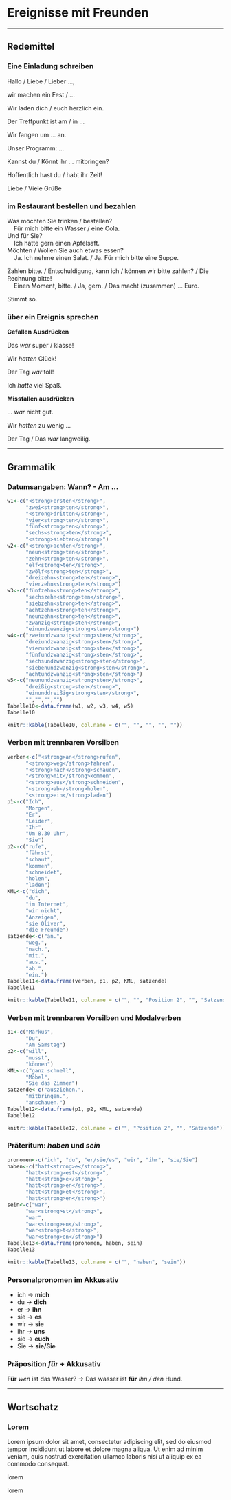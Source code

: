 Ereignisse mit Freunden {#K6A1}
=

---

Redemittel
--

### Eine Einladung schreiben {-}

Hallo / Liebe / Lieber ...,

wir machen ein Fest / ... 

Wir laden dich / euch herzlich ein.

Der Treffpunkt ist am / in ...

Wir fangen um ... an.

Unser Programm: ... 

Kannst du / Könnt ihr ... mitbringen?

Hoffentlich hast du / habt ihr Zeit!

Liebe / Viele Grüße

### im Restaurant bestellen und bezahlen {-}

Was möchten Sie trinken / bestellen?<br>&nbsp;&nbsp;&nbsp;&nbsp;Für mich bitte ein Wasser / eine Cola.<br>Und für Sie?<br>&nbsp;&nbsp;&nbsp;&nbsp;Ich hätte gern einen Apfelsaft.<br>Möchten / Wollen Sie auch etwas essen?<br>&nbsp;&nbsp;&nbsp;&nbsp;Ja. Ich nehme einen Salat. / Ja. Für mich bitte eine Suppe.

Zahlen bitte. / Entschuldigung, kann ich / können wir bitte zahlen? / Die Rechnung bitte!<br>&nbsp;&nbsp;&nbsp;&nbsp;Einen Moment, bitte. / Ja, gern. / Das macht (zusammen) ... Euro.

Stimmt so.

### über ein Ereignis sprechen {-}

**Gefallen Ausdrücken**

Das _war_ super / klasse!

Wir _hatten_ Glück!

Der Tag _war_ toll!

Ich _hatte_ viel Spaß.

**Missfallen ausdrücken**

... _war_ nicht gut.

Wir _hatten_ zu wenig ...

Der Tag / Das _war_ langweilig.

---

Grammatik
--

### Datumsangaben: Wann? - Am ... {-}

```r
w1<-c("<strong>ersten</strong>",
      "zwei<strong>ten</strong>",
      "<strong>dritten</strong>",
      "vier<strong>ten</strong>",
      "fünf<strong>ten</strong>",
      "sechs<strong>ten</strong>",
      "<strong>siebten</strong>")
w2<-c("<strong>achten</strong>",
      "neun<strong>ten</strong>",
      "zehn<strong>ten</strong>",
      "elf<strong>ten</strong>",
      "zwölf<strong>ten</strong>",
      "dreizehn<strong>ten</strong>",
      "vierzehn<strong>ten</strong>")
w3<-c("fünfzehn<strong>ten</strong>",
      "sechszehn<strong>ten</strong>",
      "siebzehn<strong>ten</strong>",
      "achtzehn<strong>ten</strong>",
      "neunzehn<strong>ten</strong>",
      "zwanzig<strong>sten</strong>",
      "einundzwanzig<strong>sten</strong>")
w4<-c("zweiundzwanzig<strong>sten</strong>",
      "dreiundzwanzig<strong>sten</strong>",
      "vierundzwanzig<strong>sten</strong>",
      "fünfundzwanzig<strong>sten</strong>",
      "sechsundzwanzig<strong>sten</strong>",
      "siebenundzwanzig<strong>sten</strong>",
      "achtundzwanzig<strong>sten</strong>")
w5<-c("neunundzwanzig<strong>sten</strong>",
      "dreißig<strong>sten</strong>",
      "einunddreißig<strong>sten</strong>",
      "","","","")
Tabelle10<-data.frame(w1, w2, w3, w4, w5)
Tabelle10
```

```r
knitr::kable(Tabelle10, col.name = c("", "", "", "", ""))
```

### Verben mit trennbaren Vorsilben {-}

```r
verben<-c("<strong>an</strong>rufen",
      "<strong>weg</strong>fahren",
      "<strong>nach</strong>schauen",
      "<strong>mit</strong>kommen",
      "<strong>aus</strong>schneiden",
      "<strong>ab</strong>holen",
      "<strong>ein</strong>laden")
p1<-c("Ich",
      "Morgen",
      "Er",
      "Leider",
      "Ihr",
      "Um 8.30 Uhr",
      "Sie")
p2<-c("rufe",
      "fährst",
      "schaut",
      "kommen",
      "schneidet",
      "holen",
      "laden")
KML<-c("dich",
      "du",
      "im Internet",
      "wir nicht",
      "Anzeigen",
      "sie Oliver",
      "die Freunde")
satzende<-c("an.",
      "weg.",
      "nach.",
      "mit.",
      "aus.",
      "ab.",
      "ein.")
Tabelle11<-data.frame(verben, p1, p2, KML, satzende)
Tabelle11
```

```r
knitr::kable(Tabelle11, col.name = c("", "", "Position 2", "", "Satzende"))
```

### Verben mit trennbaren Vorsilben und Modalverben {-}

```r
p1<-c("Markus",
      "Du",
      "Am Samstag")
p2<-c("will",
      "musst",
      "können")
KML<-c("ganz schnell",
      "Möbel",
      "Sie das Zimmer")
satzende<-c("ausziehen.",
      "mitbringen.",
      "anschauen.")
Tabelle12<-data.frame(p1, p2, KML, satzende)
Tabelle12
```

```r
knitr::kable(Tabelle12, col.name = c("", "Position 2", "", "Satzende"))
```

### Präteritum: _haben_ und _sein_ {-}

```r
pronomen<-c("ich", "du", "er/sie/es", "wir", "ihr", "sie/Sie")
haben<-c("hatt<strong>e</strong>",
      "hatt<strong>est</strong>",
      "hatt<strong>e</strong>",
      "hatt<strong>en</strong>",
      "hatt<strong>et</strong>",
      "hatt<strong>en</strong>")
sein<-c("war",
      "war<strong>st</strong>",
      "war",
      "war<strong>en</strong>",
      "war<strong>t</strong>",
      "war<strong>en</strong>")
Tabelle13<-data.frame(pronomen, haben, sein)
Tabelle13
```

```r
knitr::kable(Tabelle13, col.name = c("", "haben", "sein"))
```

### Personalpronomen im Akkusativ {-}

- ich -> **mich**
 - du -> **dich**
- er -> **ihn**
- sie -> **es**
- wir -> **sie**
- ihr -> **uns**
- sie -> **euch**
- Sie -> **sie/Sie**

### Präposition _für_ + Akkusativ {-}

**Für** _wen_ ist das Wasser? -> Das wasser ist **für** _ihn / den_ Hund.

---

Wortschatz
--

###  Lorem {-}

Lorem ipsum dolor sit amet, consectetur adipiscing elit, sed do eiusmod tempor incididunt ut labore et dolore magna aliqua. Ut enim ad minim veniam, quis nostrud exercitation ullamco laboris nisi ut aliquip ex ea commodo consequat.

lorem

lorem
